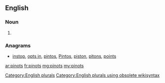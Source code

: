 ==English==

===Noun===
{{head|en}}

# {{plural of|pinot}}

===Anagrams===
* [[instop#English|instop]], [[opts in#English|opts in]], [[pintos#English|pintos]], [[Pintos#English|Pintos]], [[piston#English|piston]], [[pitons#English|pitons]], [[points#English|points]]

[[Category:English plurals]][[Category:English plurals using obsolete wikisyntax]]

[[ar:pinots]]
[[fr:pinots]]
[[mg:pinots]]
[[my:pinots]]